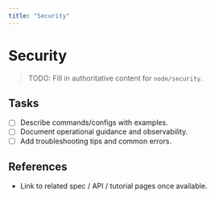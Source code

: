 ```yaml
---
title: "Security"
---
```


# Security

> TODO: Fill in authoritative content for `node/security`.

## Tasks
- [ ] Describe commands/configs with examples.
- [ ] Document operational guidance and observability.
- [ ] Add troubleshooting tips and common errors.

## References
- Link to related spec / API / tutorial pages once available.
